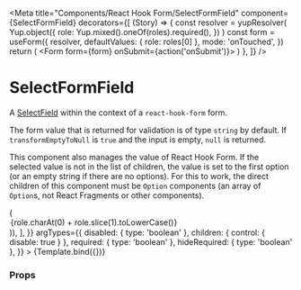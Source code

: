 
<Meta
  title="Components/React Hook Form/SelectFormField"
  component={SelectFormField}
  decorators={[
    (Story) => {
      const resolver = yupResolver(
        Yup.object({
          role: Yup.mixed().oneOf(roles).required(),
        })
      )
      const form = useForm({
        resolver,
        defaultValues: { role: roles[0] },
        mode: 'onTouched',
      })
      return (
        <Form form={form} onSubmit={action('onSubmit')}>
          <Story />
        </Form>
      )
    },
  ]}
/>

# SelectFormField

A [SelectField](../?path=/docs/components-form-selectfield--default-story) within the context of a `react-hook-form` form.

The form value that is returned for validation is of type `string` by default. If `transformEmptyToNull` is `true` and the input is empty, `null` is returned.

This component also manages the value of React Hook Form. If the selected value is not in the list of children, the value is set to the first option (or an empty string if there are no options).
For this to work, the direct children of this component must be `Option` components (an array of `Option`s, not React Fragments or other components).



<Canvas>
  <Story
    name="Default"
    args={{
      name: 'role',
      label: 'Role',
      message: 'Your role inside the department',
      children: [
        ...roles.map((role) => (
          <Option key={role} value={role}>
            {role.charAt(0) + role.slice(1).toLowerCase()}
          </Option>
        )),
      ],
    }}
    argTypes={{
      disabled: { type: 'boolean' },
      children: { control: { disable: true } },
      required: { type: 'boolean' },
      hideRequired: { type: 'boolean' },
    }}
  >
    {Template.bind({})}
  </Story>
</Canvas>

### Props

<ArgsTable story="Default" />
